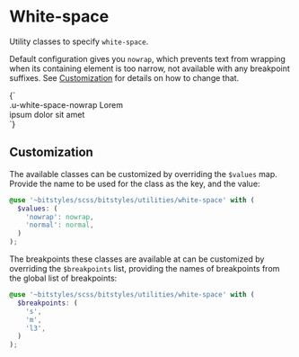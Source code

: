 
<Meta title="Utilities/White-space" />

# White-space

Utility classes to specify `white-space`.

Default configuration gives you `nowrap`, which prevents text from wrapping when its containing element is too narrow, not available with any breakpoint suffixes. See [Customization](#customization) for details on how to change that.

<Canvas>
  <Story name="nowrap">
    {`
      <div style="width: 15rem" class="u-bg-grayscale-light-1 u-padding-m">
        <div class="u-white-space-nowrap">.u-white-space-nowrap Lorem ipsum dolor sit amet</div>
      </div>
    `}
  </Story>
</Canvas>

## Customization

The available classes can be customized by overriding the `$values` map. Provide the name to be used for the class as the key, and the value:

```scss
@use '~bitstyles/scss/bitstyles/utilities/white-space' with (
  $values: (
    'nowrap': nowrap,
    'normal': normal,
  )
);
```

The breakpoints these classes are available at can be customized by overriding the `$breakpoints` list, providing the names of breakpoints from the global list of breakpoints:

```scss
@use '~bitstyles/scss/bitstyles/utilities/white-space' with (
  $breakpoints: (
    's',
    'm',
    'l3',
  )
);
```
